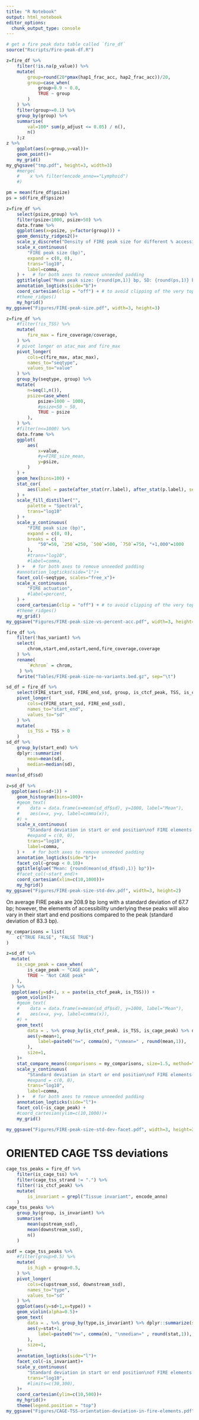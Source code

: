 ```yaml
---
title: "R Notebook"
output: html_notebook
editor_options: 
  chunk_output_type: console
---
```


```r
# get a fire peak data table called `fire_df`
source("Rscripts/Fire-peak-df.R")

z=fire_df %>% 
    filter(!is.na(p_value)) %>%
    mutate(
        group=round(20*pmax(hap1_frac_acc, hap2_frac_acc))/20,
        group=case_when(
            group>0.9 ~ 0.0,
            TRUE ~ group
        )
    ) %>%
    filter(group>=0.1) %>%
    group_by(group) %>%
    summarise(
        val=100* sum(p_adjust <= 0.05) / n(),
        n()
    );z
z %>%
    ggplot(aes(x=group,y=val))+
    geom_point()+
    my_grid()
my_g%gsave("tmp.pdf", height=3, width=3)
    #merge(
    #    x %>% filter(encode_anno=="Lymphoid")
    #)
```

```r
pm = mean(fire_df$psize)
ps = sd(fire_df$psize)

z=fire_df %>%
    select(psize,group) %>%
    filter(psize<1000, psize>50) %>%
    data.frame %>%
    ggplot(aes(x=psize, y=factor(group))) + 
    geom_density_ridges2()+ 
    scale_y_discrete("Density of FIRE peak size for different % accessibility bins") +     # will generally have to set the `expand` option
    scale_x_continuous(
        "FIRE peak size (bp)",
        expand = c(0, 0),
        trans="log10",
        label=comma,
    ) +   # for both axes to remove unneeded padding
    ggtitle(glue("Mean peak size: {round(pm,1)} bp, SD: {round(ps,1)} bp")) +
    annotation_logticks(side="b")+
    coord_cartesian(clip = "off") + # to avoid clipping of the very top of the top ridgeline
    #theme_ridges() 
    my_hgrid()
my_ggsave("Figures/FIRE-peak-size.pdf", width=3, height=3)

```

```r
z=fire_df %>%
    #filter(!is_TSS) %>% 
    mutate(
        fire_max = fire_coverage/coverage,
    ) %>%
    # pivot longer on atac_max and fire_max
    pivot_longer(
        cols=c(fire_max, atac_max),
        names_to="seqtype",
        values_to="value"
    ) %>%
    group_by(seqtype, group) %>%
    mutate(
        n=seq(1,n()),
        psize=case_when(
            psize>1000 ~ 1000,
            #psize<50 ~ 50,
            TRUE ~ psize
        ),
    ) %>%
    #filter(n<=1000) %>%
    data.frame %>%
    ggplot(
        aes(
            x=value,
            #y=FIRE_size_mean,
            y=psize,
        )
    ) + 
    geom_hex(bins=100) + 
    stat_cor(
        aes(label = paste(after_stat(rr.label), after_stat(p.label), sep = "~`,`~")),
    ) + 
    scale_fill_distiller("", 
        palette = "Spectral", 
        trans="log10"
    ) +
    scale_y_continuous(
        "FIRE peak size (bp)",
        expand = c(0, 0),
        breaks = c(
            "50"=50, `250`=250, `500`=500, `750`=750, "+1,000"=1000
        ),
        #trans="log10",
        #label=comma,
    ) +   # for both axes to remove unneeded padding
    #annotation_logticks(side="l")+
    facet_col(~seqtype, scales="free_x")+
    scale_x_continuous(
        "FIRE actuation",
        #label=percent,
    ) +
    coord_cartesian(clip = "off") + # to avoid clipping of the very top of the top ridgeline
    #theme_ridges() 
    my_grid()
my_ggsave("Figures/FIRE-peak-size-vs-percent-acc.pdf", width=3, height=3)

```


```r
fire_df %>%
    filter(!has_variant) %>%
    select(
        chrom,start,end,ostart,oend,fire_coverage,coverage
    ) %>%
    rename(
        `#chrom` = chrom,
     ) %>%
    fwrite("Tables/FIRE-peak-size-no-variants.bed.gz", sep="\t")

```

```r
sd_df = fire_df %>% 
    select(FIRE_start_ssd, FIRE_end_ssd, group, is_ctcf_peak, TSS, is_cage_peak) %>%
    pivot_longer(
        cols=c(FIRE_start_ssd, FIRE_end_ssd),
        names_to="start_end",
        values_to="sd"
    ) %>%
    mutate(
        is_TSS = TSS > 0
    )
sd_df %>% 
    group_by(start_end) %>%
    dplyr::summarize(
        mean=mean(sd),
        median=median(sd),
    )
mean(sd_df$sd)

z=sd_df %>%
  ggplot(aes(x=sd+1)) + 
    geom_histogram(bins=100)+
    #geom_text(
    #    data = data.frame(x=mean(sd_df$sd), y=1000, label="Mean"),
    #    aes(x=x, y=y, label=comma(x)),
    #) +
    scale_x_continuous(
        "Standard deviation in start or end position\nof FIRE elements over a FIRE peak (bp)",
        #expand = c(0, 0),
        trans="log10",
        label=comma,
    ) +   # for both axes to remove unneeded padding
    annotation_logticks(side="b")+
    facet_col(~group < 0.10)+
    ggtitle(glue("Mean: {round(mean(sd_df$sd),1)} bp"))+
    #facet_col(~start_end)+
    coord_cartesian(xlim=c(10,1000))+
    my_hgrid()
my_ggsave("Figures/FIRE-peak-size-std-dev.pdf", width=3, height=2)
```

On average FIRE peaks are 208.9 bp long with a standard deviation of 67.7 bp; however, the elements of accessibility underlying these peaks will also vary in their start and end positions compared to the peak (standard deviation of 83.3 bp). 



```r
my_comparisons = list(
    c("TRUE FALSE", "FALSE TRUE")
)

z=sd_df %>%
  mutate(
    is_cage_peak = case_when(
        is_cage_peak ~ "CAGE peak",
        TRUE ~ "Not CAGE peak"
    ),
  ) %>%
  ggplot(aes(y=sd+1, x = paste(is_ctcf_peak, is_TSS))) + 
    geom_violin()+
    #geom_text(
    #    data = data.frame(x=mean(sd_df$sd), y=1000, label="Mean"),
    #    aes(x=x, y=y, label=comma(x)),
    #) +
    geom_text(
        data = . %>% group_by(is_ctcf_peak, is_TSS, is_cage_peak) %>% dplyr::summarize(mean=mean(sd), n=n()),
        aes(y=mean+1,
            label=paste0("n=", comma(n), "\nmean=" , round(mean,1)),
        ),
        size=1,
    )+
    stat_compare_means(comparisons = my_comparisons, size=1.5, method="wilcox.test")+
    scale_y_continuous(
        "Standard deviation in start or end position\nof FIRE elements over a FIRE peak (bp)",
        #expand = c(0, 0),
        trans="log10",
        label=comma,
    ) +   # for both axes to remove unneeded padding
    annotation_logticks(side="l")+
    facet_col(~is_cage_peak) +
    #coord_cartesian(ylim=c(10,1000))+
    my_grid()

my_ggsave("Figures/FIRE-peak-size-std-dev-facet.pdf", width=3, height=3)
```


# ORIENTED CAGE TSS deviations
```r
cage_tss_peaks = fire_df %>%
    filter(is_cage_tss) %>%
    filter(cage_tss_strand != ".") %>%
    filter(!is_ctcf_peak) %>%
    mutate(
        is_invariant = grepl("Tissue invariant", encode_anno)
    )
cage_tss_peaks %>%
    group_by(group, is_invariant) %>%
    summarise(
        mean(upstream_ssd),
        mean(downstream_ssd),
        n()
    )

asdf = cage_tss_peaks %>%
    #filter(group>0.5) %>%
    mutate(
        is_high = group>0.5,
    ) %>%
    pivot_longer(
        cols=c(upstream_ssd, downstream_ssd),
        names_to="type",
        values_to="sd"
    ) %>%
    ggplot(aes(y=sd+1,x=type)) +
    geom_violin(alpha=0.5)+
    geom_text(
        data = . %>% group_by(type,is_invariant) %>% dplyr::summarize(stat=median(sd), n=n()),
        aes(y=stat+1,
            label=paste0("n=", comma(n), "\nmedian=" , round(stat,1)),
        ),
        size=1,
    )+
    annotation_logticks(side="l")+
    facet_col(~is_invariant)+
    scale_y_continuous(
        "Standard deviation in start or end position\nof FIRE elements over a CAGE TSS (bp)",
        trans="log10",
        #limits=c(30,300),
    )+
    coord_cartesian(ylim=c(10,500))+
    my_hgrid()+
    theme(legend.position = "top")
my_ggsave("Figures/CAGE-TSS-orientation-deviation-in-fire-elements.pdf", height=3, width=4)
```
